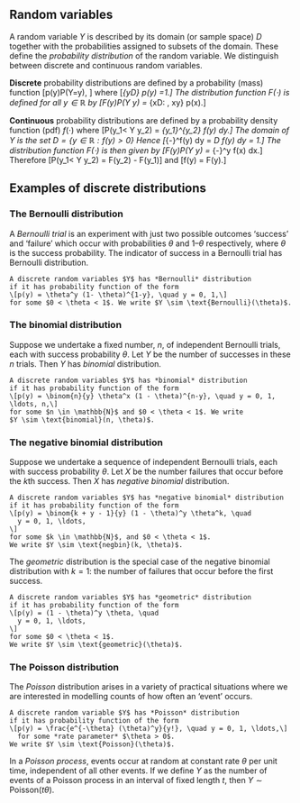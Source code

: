 
## Random variables

A random variable $Y$ is described by its domain (or sample space) $D$
together with the probabilities assigned to subsets of the domain.
These define the *probability distribution* of the random variable.
We distinguish between discrete and
continuous random variables.

**Discrete** probability distributions are defined by a probability (mass)
function
\[p(y)\equiv P(Y=y), \quad \text{for $y \in D$}\]
where
\[\sum_{y\in D} p(y) =1.\]
The distribution function $F(\cdot)$ is defined for all $y \in \mathbb{R}$ by
\[F(y)\equiv P(Y \leq y) = \sum_{x\in D: \, x\leq y} p(x).\]

**Continuous** probability distributions are defined by a probability density
function (pdf) $f(\cdot)$ where
\[P(y_1< Y \leq y_2) = \int_{y_1}^{y_2} f(y) dy.\]
The domain of $Y$ is the set $D = \{y \in \mathbb{R}: f(y) > 0\}$
Hence
\[\int_{-\infty}^\infty f(y) dy = \int_D f(y) dy = 1.\]
The distribution function $F(\cdot)$ is then given by
\[F(y)\equiv P(Y \leq y) = \int_{-\infty}^y f(x) dx.\]
Therefore
\[P(y_1< Y \leq y_2) = F(y_2) - F(y_1)\]
and
\[f(y) = \frac{d}{dy} F(y).\]

## Examples of discrete distributions

### The Bernoulli distribution

A *Bernoulli trial* is an experiment with just two possible 
outcomes 'success' and 'failure' which
occur with probabilities $\theta$ and $1– \theta$ respectively, 
where $\theta$ is the success probability. The indicator of success
in a Bernoulli trial has Bernoulli distribution.

```definition
A discrete random variables $Y$ has *Bernoulli* distribution 
if it has probability function of the form
\[p(y) = \theta^y (1- \theta)^{1-y}, \quad y = 0, 1,\]
for some $0 < \theta < 1$. We write $Y \sim \text{Bernoulli}(\theta)$.
```

### The binomial distribution

Suppose we undertake a fixed number, $n$, of independent Bernoulli 
trials, each with success
probability $\theta$. Let $Y$ be the number of successes 
in these $n$ trials. Then $Y$ has *binomial*
distribution.

```definition
A discrete random variables $Y$ has *binomial* distribution 
if it has probability function of the form
\[p(y) = \binom{n}{y} \theta^x (1 - \theta)^{n-y}, \quad y = 0, 1, \ldots, n,\]
for some $n \in \mathbb{N}$ and $0 < \theta < 1$. We write
$Y \sim \text{binomial}(n, \theta)$.
```

### The negative binomial distribution

Suppose we undertake a sequence of independent Bernoulli trials, 
each with success probability $\theta$.
Let $X$ be the number failures that occur before the $k$th success.
Then $X$ has *negative binomial* distribution.
```definition
A discrete random variables $Y$ has *negative binomial* distribution 
if it has probability function of the form
\[p(y) = \binom{k + y - 1}{y} (1 - \theta)^y \theta^k, \quad
  y = 0, 1, \ldots,
\]
for some $k \in \mathbb{N}$, and $0 < \theta < 1$.
We write $Y \sim \text{negbin}(k, \theta)$.
```

The *geometric* distribution is the special case of the negative
binomial distribution with $k = 1$: the number
of failures that occur before the first success.

```definition
A discrete random variables $Y$ has *geometric* distribution 
if it has probability function of the form
\[p(y) = (1 - \theta)^y \theta, \quad
  y = 0, 1, \ldots,
\]
for some $0 < \theta < 1$.
We write $Y \sim \text{geometric}(\theta)$.
```

### The Poisson distribution {#poisson}

The *Poisson* distribution arises in a variety of practical situations 
where we are interested in modelling counts of how often
an 'event' occurs.

```definition
A discrete random variable $Y$ has *Poisson* distribution 
if it has probability function of the form
\[p(y) = \frac{e^{-\theta} (\theta)^y}{y!}, \quad y = 0, 1, \ldots,\]
  for some *rate parameter* $\theta > 0$.
We write $Y \sim \text{Poisson}(\theta)$.
```

In a *Poisson process*, events occur at random at constant rate $\theta$ 
per unit time, independent of all other events. If we define $Y$ as
the number of events of a Poisson process in an interval of fixed length $t$,
then
$Y \sim \text{Poisson}(t \theta)$.


